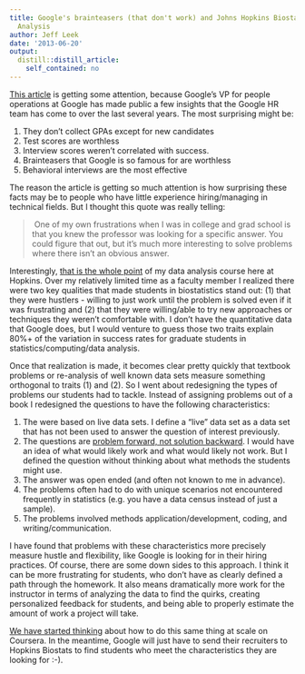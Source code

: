 ```yaml
---
title: Google's brainteasers (that don't work) and Johns Hopkins Biostatistics Data
  Analysis
author: Jeff Leek
date: '2013-06-20'
output:
  distill::distill_article:
    self_contained: no
---
```


[This article](http://www.nytimes.com/2013/06/20/business/in-head-hunting-big-data-may-not-be-such-a-big-deal.html?pagewanted=all&_r=0) is getting some attention, because Google's VP for people operations at Google has made public a few insights that the Google HR team has come to over the last several years. The most surprising might be:

  1. <span style="line-height: 16px;">They don't collect GPAs except for new candidates</span>
  2. Test scores are worthless
  3. Interview scores weren't correlated with success.
  4. Brainteasers that Google is so famous for are worthless
  5. Behavioral interviews are the most effective

The reason the article is getting so much attention is how surprising these facts may be to people who have little experience hiring/managing in technical fields. But I thought this quote was really telling:

>  One of my own frustrations when I was in college and grad school is that you knew the professor was looking for a specific answer. You could figure that out, but it’s much more interesting to solve problems where there isn’t an obvious answer.

Interestingly, [that is the whole point](http://simplystatistics.org/2011/10/22/graduate-student-data-analysis-inspired-by-a/) of my data analysis course here at Hopkins. Over my relatively limited time as a faculty member I realized there were two key qualities that made students in biostatistics stand out: (1) that they were hustlers - willing to just work until the problem is solved even if it was frustrating and (2) that they were willing/able to try new approaches or techniques they weren't comfortable with. I don't have the quantitative data that Google does, but I would venture to guess those two traits explain 80%+ of the variation in success rates for graduate students in statistics/computing/data analysis.

Once that realization is made, it becomes clear pretty quickly that textbook problems or re-analysis of well known data sets measure something orthogonal to traits (1) and (2). So I went about redesigning the types of problems our students had to tackle. Instead of assigning problems out of a book I redesigned the questions to have the following characteristics:

  1. <span style="line-height: 16px;">The were based on live data sets. I define a "live" data set as a data set that has not been used to answer the question of interest previously. </span>
  2. The questions are [problem forward, not solution backward](http://simplystatistics.org/2013/05/29/what-statistics-should-do-about-big-data-problem-forward-not-solution-backward/). I would have an idea of what would likely work and what would likely not work. But I defined the question without thinking about what methods the students might use.
  3. The answer was open ended (and often not known to me in advance).
  4. The problems often had to do with unique scenarios not encountered frequently in statistics (e.g. you have a data census instead of just a sample).
  5. The problems involved methods application/development, coding, and writing/communication.

I have found that problems with these characteristics more precisely measure hustle and flexibility, like Google is looking for in their hiring practices. Of course, there are some down sides to this approach. I think it can be more frustrating for students, who don't have as clearly defined a path through the homework. It also means dramatically more work for the instructor in terms of analyzing the data to find the quirks, creating personalized feedback for students, and being able to properly estimate the amount of work a project will take.

[We have started thinking](http://simplystatistics.org/2013/03/26/an-instructors-thoughts-on-peer-review-for-data-analysis-in-coursera/) about how to do this same thing at scale on Coursera. In the meantime, Google will just have to send their recruiters to Hopkins Biostats to find students who meet the characteristics they are looking for :-).

